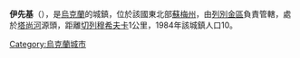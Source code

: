 '''伊先基'''（{{lang-uk|Іщенки}}），是[[烏克蘭|烏克蘭]]的城鎮，位於該國東北部[[蘇梅州|蘇梅州]]，由[[列別金區|列別金區]]負責管轄，處於[[塔尚河|塔尚河]]源頭，距離[[切列穆希夫卡|切列穆希夫卡]]1公里，1984年該城鎮人口10。

{{Ukraine-geo-stub}}
[[Category:烏克蘭城市|Category:烏克蘭城市]]